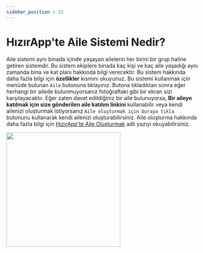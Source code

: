 ---
sidebar_position : 12
---

# HızırApp'te Aile Sistemi Nedir?

Aile sistemi aynı binada içinde yaşayan ailelerin her birini bir grup haline getiren sistemdir. Bu sistem ekiplere binada kaç kişi ve kaç aile yaşadığı aynı zamanda bina ve kat planı hakkında bilgi verecektir. Bu sistem hakkında daha fazla bilgi için **özellikler** kısmını okuyunuz. Bu sistemi kullanmak için menüde bulunan `Aile` butonuna tıklayınız. Butona tıkladıktan sonra eğer herhangi bir ailede bulunmuyorsanız fotoğraftaki gibi bir ekran sizi karşılayacaktır. Eğer zaten davet edildiğiniz bir aile bulunuyorsa, **Bir aileye katılmak için size gönderilen aile katılım linkini** kullanabilir veya kendi ailenizi oluşturmak istiyorsanız `Aile oluşturmak için buraya tıkla` butonunu kullanarak kendi ailenizi oluşturabilirsiniz. Aile oluşturma hakkında daha fazla bilgi için [HızırApp'te Aile Oluşturmak](./familycreate) adlı yazıyı okuyabilirsiniz.


<img src={GitHubLogo} width="300"/>